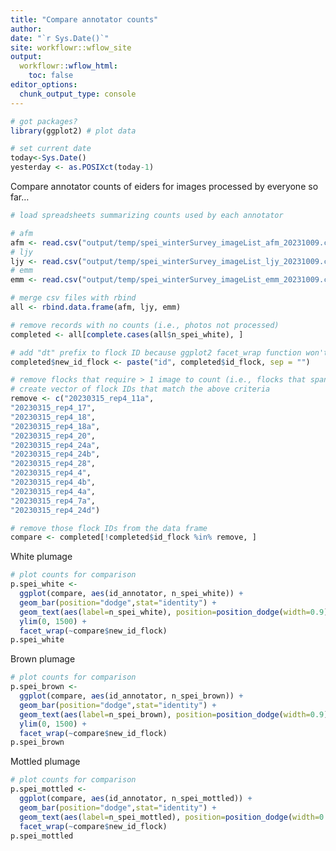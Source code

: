 ```yaml
---
title: "Compare annotator counts"
author: 
date: "`r Sys.Date()`"
site: workflowr::wflow_site
output:
  workflowr::wflow_html:
    toc: false
editor_options:
  chunk_output_type: console
---
```


```r
# got packages?
library(ggplot2) # plot data

# set current date
today<-Sys.Date()
yesterday <- as.POSIXct(today-1)
```

Compare annotator counts of eiders for images processed by everyone so far...

```r
# load spreadsheets summarizing counts used by each annotator

# afm
afm <- read.csv("output/temp/spei_winterSurvey_imageList_afm_20231009.csv")
# ljy
ljy <- read.csv("output/temp/spei_winterSurvey_imageList_ljy_20231009.csv")
# emm
emm <- read.csv("output/temp/spei_winterSurvey_imageList_emm_20231009.csv")

# merge csv files with rbind
all <- rbind.data.frame(afm, ljy, emm)

# remove records with no counts (i.e., photos not processed)
completed <- all[complete.cases(all$n_spei_white), ]

# add "dt" prefix to flock ID because ggplot2 facet_wrap function won't work with IDs that start with a number
completed$new_id_flock <- paste("id", completed$id_flock, sep = "")

# remove flocks that require > 1 image to count (i.e., flocks that span multi images) and flocks not counted by all 3 annotators
# create vector of flock IDs that match the above criteria
remove <- c("20230315_rep4_11a",
"20230315_rep4_17",
"20230315_rep4_18",
"20230315_rep4_18a",
"20230315_rep4_20",
"20230315_rep4_24a",
"20230315_rep4_24b",
"20230315_rep4_28",
"20230315_rep4_4",
"20230315_rep4_4b",
"20230315_rep4_4a",
"20230315_rep4_7a",
"20230315_rep4_24d")

# remove those flock IDs from the data frame
compare <- completed[!completed$id_flock %in% remove, ]
```
White plumage
```r
# plot counts for comparison
p.spei_white <-
  ggplot(compare, aes(id_annotator, n_spei_white)) +
  geom_bar(position="dodge",stat="identity") +
  geom_text(aes(label=n_spei_white), position=position_dodge(width=0.9), vjust=-0.25) +
  ylim(0, 1500) +
  facet_wrap(~compare$new_id_flock)
p.spei_white

```
Brown plumage
```r
# plot counts for comparison
p.spei_brown <-
  ggplot(compare, aes(id_annotator, n_spei_brown)) +
  geom_bar(position="dodge",stat="identity") +
  geom_text(aes(label=n_spei_brown), position=position_dodge(width=0.9), vjust=-0.25) +
  ylim(0, 1500) +
  facet_wrap(~compare$new_id_flock)
p.spei_brown

```
Mottled plumage
```r
# plot counts for comparison
p.spei_mottled <-
  ggplot(compare, aes(id_annotator, n_spei_mottled)) +
  geom_bar(position="dodge",stat="identity") +
  geom_text(aes(label=n_spei_mottled), position=position_dodge(width=0.9), vjust=-0.25) +
  facet_wrap(~compare$new_id_flock)
p.spei_mottled

```
